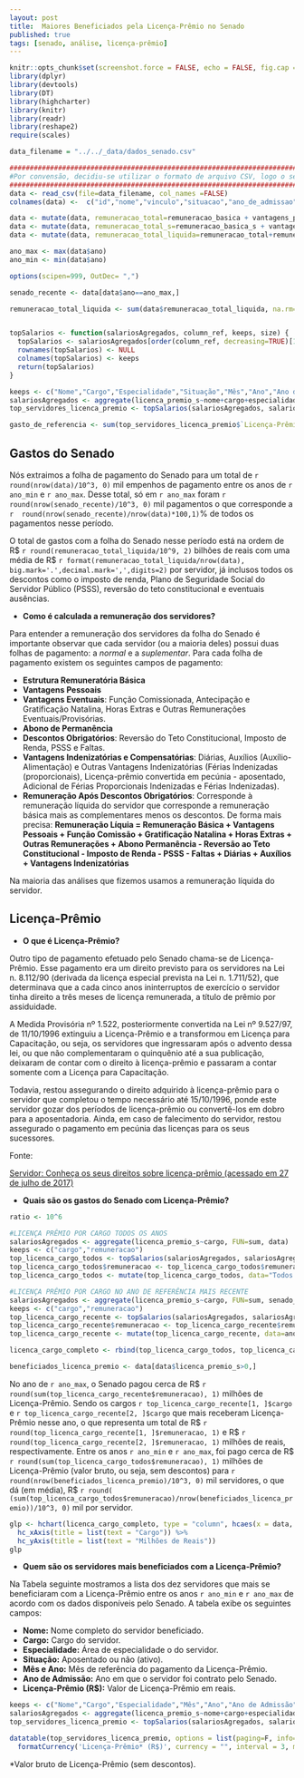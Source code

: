 ```yaml
---
layout: post
title:  Maiores Beneficiados pela Licença-Prêmio no Senado
published: true
tags: [senado, análise, licença-prêmio]
---
```


```r
knitr::opts_chunk$set(screenshot.force = FALSE, echo = FALSE, fig.cap = "")
library(dplyr)
library(devtools)
library(DT)
library(highcharter)
library(knitr)
library(readr)
library(reshape2)
require(scales)
```


```r
data_filename = "../../_data/dados_senado.csv"

#######################################################################################################
#Por convensão, decidiu-se utilizar o formato de arquivo CSV, logo o separador sempre será a vírgula  #
#######################################################################################################
data <- read_csv(file=data_filename, col_names =FALSE)
colnames(data) <-  c("id","nome","vinculo","situacao","ano_de_admissao","cargo","padrao","especialidade","mes","ano","remuneracao_basica","vantagens_pessoais","funcao_comissao","gratificacao_natalina","horas_extras","outras_remuneracoes","adicional_periculosidade","adicional_noturno","abono_permanencia","reversao","imposto_de_renda","psss","faltas","remuneracao_apos_descontos","diarias","auxilios","auxilio_alimentacao","vantagens_indenizatorias","adicional_ferias","ferias_indenizatorias","licenca_premio","remuneracao_basica_s","vantagens_pessoais_s","funcao_comissao_s","gratificacao_natalina_s","horas_extras_s","outras_remuneracoes_s","adicional_periculosidade_s","adicional_noturno_s","abono_permanencia_s","reversao_s","imposto_de_renda_s","psss_s","faltas_s","remuneracao_apos_descontos_s","diarias_s","auxilios_s","auxilio_alimentacao_s","vantagens_indenizatorias_s","adicional_ferias_s","ferias_indenizatorias_s","licenca_premio_s")

data <- mutate(data, remuneracao_total=remuneracao_basica + vantagens_pessoais + funcao_comissao + gratificacao_natalina + horas_extras + outras_remuneracoes + abono_permanencia + reversao + imposto_de_renda + psss + faltas + diarias + auxilios + vantagens_indenizatorias)
data <- mutate(data, remuneracao_total_s=remuneracao_basica_s + vantagens_pessoais_s + funcao_comissao_s + gratificacao_natalina_s + horas_extras_s + outras_remuneracoes_s + abono_permanencia_s + reversao_s + imposto_de_renda_s + psss_s + faltas_s + diarias_s + auxilios_s + vantagens_indenizatorias_s)
data <- mutate(data, remuneracao_total_liquida=remuneracao_total+remuneracao_total_s)

ano_max <- max(data$ano)
ano_min <- min(data$ano)

options(scipen=999, OutDec= ",")

senado_recente <- data[data$ano==ano_max,]

remuneracao_total_liquida <- sum(data$remuneracao_total_liquida, na.rm=T)


topSalarios <- function(salariosAgregados, column_ref, keeps, size) {
  topSalarios <- salariosAgregados[order(column_ref, decreasing=TRUE)[1:size],]
  rownames(topSalarios) <- NULL
  colnames(topSalarios) <- keeps
  return(topSalarios)
}

keeps <- c("Nome","Cargo","Especialidade","Situação","Mês","Ano","Ano de Admissão","Licença-Prêmio* (R$)")
salariosAgregados <- aggregate(licenca_premio_s~nome+cargo+especialidade+situacao+mes+ano+ano_de_admissao, FUN=sum, data)
top_servidores_licenca_premio <- topSalarios(salariosAgregados, salariosAgregados$licenca_premio_s, keeps, 10)

gasto_de_referencia <- sum(top_servidores_licenca_premio$`Licença-Prêmio* (R$)`)

```

## Gastos do Senado

Nós extraimos a folha de pagamento do Senado para um total de `r round(nrow(data)/10^3, 0)` mil empenhos de pagamento entre os anos de `r ano_min` e `r ano_max`. Desse total, só em `r ano_max` foram `r round(nrow(senado_recente)/10^3, 0)` mil pagamentos o que corresponde a `r  round(nrow(senado_recente)/nrow(data)*100,1)`% de todos os pagamentos nesse período.

O total de gastos com a folha do Senado nesse período está na ordem de R$ `r round(remuneracao_total_liquida/10^9, 2)` bilhões de reais com uma média de R$ `r format(remuneracao_total_liquida/nrow(data), big.mark='.',decimal.mark=',',digits=2)` por servidor, já inclusos todos os descontos como o imposto de renda, Plano de Seguridade Social do Servidor Público (PSSS), reversão do teto constitucional e eventuais ausências.

* **Como é calculada a remuneração dos servidores?**

Para entender a remuneração dos servidores da folha do Senado é importante observar que cada servidor (ou a maioria deles) possui duas folhas de pagamento: a *normal* e a *suplementar*. Para cada folha de pagamento existem os seguintes campos de pagamento:

- **Estrutura Remuneratória Básica**
- **Vantagens Pessoais**
- **Vantagens Eventuais**: Função Comissionada, Antecipação e Gratificação Natalina, Horas Extras e Outras Remunerações Eventuais/Provisórias.
- **Abono de Permanência**
- **Descontos Obrigatórios**: Reversão do Teto Constitucional, Imposto de Renda, PSSS e Faltas.
- **Vantagens Indenizatórias e Compensatórias**: Diárias, Auxílios (Auxílio-Alimentação) e Outras Vantagens Indenizatórias (Férias Indenizadas (proporcionais), Licença-prêmio convertida em pecúnia - aposentado, Adicional de Férias Proporcionais Indenizadas e Férias Indenizadas).
- **Remuneração Após Descontos Obrigatórios**: Corresponde à remuneração líquida do servidor que corresponde a remuneração básica mais as complementares menos os descontos. De forma mais precisa:
**Remuneração Líquia = Remuneração Básica + Vantagens Pessoais + Função Comissão + Gratificação Natalina + Horas Extras + Outras Remunerações + Abono Permanência - Reversão ao Teto Constitucional - Imposto de Renda - PSSS - Faltas + Diárias + Auxílios + Vantagens Indenizatórias**

Na maioria das análises que fizemos usamos a remuneração líquida do servidor.







## Licença-Prêmio

* **O que é Licença-Prêmio?**

Outro tipo de pagamento efetuado pelo Senado chama-se de Licença-Prêmio. Esse pagamento era um direito previsto para os servidores na Lei n. 8.112/90 (derivada da licença especial prevista na Lei n. 1.711/52), que determinava que a cada cinco anos ininterruptos de exercício o servidor tinha direito a três meses de licença remunerada, a título de prêmio por assiduidade.

A Medida Provisória nº 1.522, posteriormente convertida na Lei nº 9.527/97, de 11/10/1996 extinguiu a Licença-Prêmio e a transformou em Licença para Capacitação, ou seja, os servidores que ingressaram após o advento dessa lei, ou que não complementaram o quinquênio até a sua publicação, deixaram de contar com o direito à licença-prêmio e passaram a contar somente com a Licença para Capacitação.

Todavia, restou assegurando o direito adquirido à licença-prêmio para o servidor que completou o tempo necessário até 15/10/1996, ponde este servidor gozar dos períodos de licença-prêmio ou convertê-los em dobro para a aposentadoria. Ainda, em caso de falecimento do servidor, restou assegurado o pagamento em pecúnia das licenças para os seus sucessores.

Fonte:

[Servidor: Conheça os seus direitos sobre licença-prêmio (acessado em 27 de julho de 2017)](https://sindjufe-go.jusbrasil.com.br/noticias/100639807/servidor-conheca-os-seus-direitos-sobre-licenca-premio)

* **Quais são os gastos do Senado com Licença-Prêmio?**

```r
ratio <- 10^6

#LICENÇA PRÊMIO POR CARGO TODOS OS ANOS
salariosAgregados <- aggregate(licenca_premio_s~cargo, FUN=sum, data)
keeps <- c("cargo","remuneracao")
top_licenca_cargo_todos <- topSalarios(salariosAgregados, salariosAgregados$licenca_premio_s, keeps, 4)
top_licenca_cargo_todos$remuneracao <- top_licenca_cargo_todos$remuneracao/ratio
top_licenca_cargo_todos <- mutate(top_licenca_cargo_todos, data="Todos os Anos")

#LICENÇA PRÊMIO POR CARGO NO ANO DE REFERÊNCIA MAIS RECENTE
salariosAgregados <- aggregate(licenca_premio_s~cargo, FUN=sum, senado_recente)
keeps <- c("cargo","remuneracao")
top_licenca_cargo_recente <- topSalarios(salariosAgregados, salariosAgregados$licenca_premio_s, keeps, 4)
top_licenca_cargo_recente$remuneracao <- top_licenca_cargo_recente$remuneracao/ratio
top_licenca_cargo_recente <- mutate(top_licenca_cargo_recente, data=ano_max)

licenca_cargo_completo <- rbind(top_licenca_cargo_todos, top_licenca_cargo_recente)

beneficiados_licenca_premio <- data[data$licenca_premio_s>0,]
```

No ano de `r ano_max`, o Senado pagou cerca de R$ `r round(sum(top_licenca_cargo_recente$remuneracao), 1)` milhões de Licença-Prêmio. Sendo os cargos `r top_licenca_cargo_recente[1, ]$cargo` e `r top_licenca_cargo_recente[2, ]$cargo` que mais receberam Licença-Prêmio nesse ano, o que representa um total de R$ `r round(top_licenca_cargo_recente[1, ]$remuneracao, 1)` e R$ `r round(top_licenca_cargo_recente[2, ]$remuneracao, 1)` milhões de reais, respectivamente. Entre os anos `r ano_min` e `r ano_max`, foi pago cerca de R$ `r round(sum(top_licenca_cargo_todos$remuneracao), 1)` milhões de Licença-Prêmio (valor bruto, ou seja, sem descontos) para `r round(nrow(beneficiados_licenca_premio)/10^3, 0)` mil servidores, o que dá (em média), R$ `r round( (sum(top_licenca_cargo_todos$remuneracao)/nrow(beneficiados_licenca_premio))/10^3, 0)` mil por servidor.

```r
glp <- hchart(licenca_cargo_completo, type = "column", hcaes(x = data, y = remuneracao, group=cargo)) %>%
  hc_xAxis(title = list(text = "Cargo")) %>%
  hc_yAxis(title = list(text = "Milhões de Reais"))
glp
```

* **Quem são os servidores mais beneficiados com a Licença-Prêmio?**

Na Tabela seguinte mostramos a lista dos dez servidores que mais se beneficiaram com a Licença-Prêmio entre os anos `r ano_min` e `r ano_max` de acordo com os dados disponíveis pelo Senado. A tabela exibe os seguintes campos: 

* **Nome:** Nome completo do servidor beneficiado.
* **Cargo:** Cargo do servidor.
* **Especialidade:** Área de especialidade o do servidor.
* **Situação:** Aposentado ou não (ativo).
* **Mês e Ano:** Mês de referência do pagamento da Licença-Prêmio.
* **Ano de Admissão:** Ano em que o servidor foi contrato pelo Senado.
* **Licença-Prêmio (R$):** Valor de Licença-Prêmio em reais.

```r
keeps <- c("Nome","Cargo","Especialidade","Mês","Ano","Ano de Admissão","Licença-Prêmio* (R$)")
salariosAgregados <- aggregate(licenca_premio_s~nome+cargo+especialidade+mes+ano+ano_de_admissao, FUN=sum, data)
top_servidores_licenca_premio <- topSalarios(salariosAgregados, salariosAgregados$licenca_premio_s, keeps, 10)

datatable(top_servidores_licenca_premio, options = list(paging=F, info=F, searching=F), rownames=FALSE) %>%
  formatCurrency('Licença-Prêmio* (R$)', currency = "", interval = 3, mark = ".",dec.mark=",")
```
*Valor bruto de Licença-Prêmio (sem descontos).

